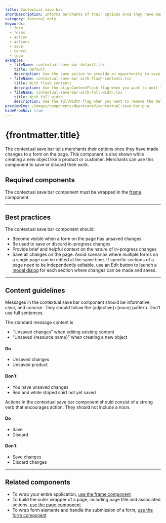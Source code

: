 ```yaml
---
title: Contextual save bar
shortDescription: Informs merchants of their options once they have made changes to a form on the page or while creating a new object.
category: Internal only
keywords:
  - form
  - forms
  - action
  - actions
  - save
  - cancel
  - logo
examples:
  - fileName: contextual-save-bar-default.tsx
    title: Default
    description: Use the save action to provide an opportunity to save changes. Use the discard action to allow merchants the option to discard their changes. Use the message to provide helpful context on the nature of those changes.
  - fileName: contextual-save-bar-with-flush-contents.tsx
    title: With flush contents
    description: Use the alignContentFlush flag when you want to omit the logo from the contextual save bar and repurpose that space to extend the message contents fully to the left side of the container.
  - fileName: contextual-save-bar-with-full-width.tsx
    title: With full width
    description: Use the fullWidth flag when you want to remove the default max-width set on the contextual save bar.
previewImg: /images/components/deprecated/contextual-save-bar.png
hideFromNav: true
---
```


# {frontmatter.title}

<Lede>

The contextual save bar tells merchants their options once they have made changes to a form on the page. This component is also shown while creating a new object like a product or customer. Merchants can use this component to save or discard their work.

</Lede>

<Examples />

<Props componentName={frontmatter.title} />

## Required components

The contextual save bar component must be wrapped in the [frame](https://polaris.shopify.com/components/frame) component.

---

## Best practices

The contextual save bar component should:

- Become visible when a form on the page has unsaved changes
- Be used to save or discard in-progress changes
- Provide brief and helpful context on the nature of in-progress changes
- Save all changes on the page. Avoid scenarios where multiple forms on a single page can be edited at the same time. If specific sections of a page need to be independently editable, use an Edit button to launch a [modal dialog](https://polaris.shopify.com/components/overlays/modal) for each section where changes can be made and saved.

---

## Content guidelines

Messages in the contextual save bar component should be informative, clear, and concise. They should follow the \{adjective}+\{noun} pattern. Don’t use full sentences.

The standard message content is

- “Unsaved changes” when editing existing content
- “Unsaved \{resource name}” when creating a new object

<DoDont>

#### Do

- Unsaved changes
- Unsaved product

#### Don’t

- You have unsaved changes
- Red and white striped shirt not yet saved

</DoDont>

Actions in the contextual save bar component should consist of a strong verb that encourages action. They should not include a noun.

<DoDont>

#### Do

- Save
- Discard

#### Don’t

- Save changes
- Discard changes

</DoDont>

---

## Related components

- To wrap your entire application, [use the frame component](https://polaris.shopify.com/components/frame)
- To build the outer wrapper of a page, including page title and associated actions, [use the page component](https://polaris.shopify.com/components/layout-and-structure/page)
- To wrap form elements and handle the submission of a form, [use the form component](https://polaris.shopify.com/components/form)
